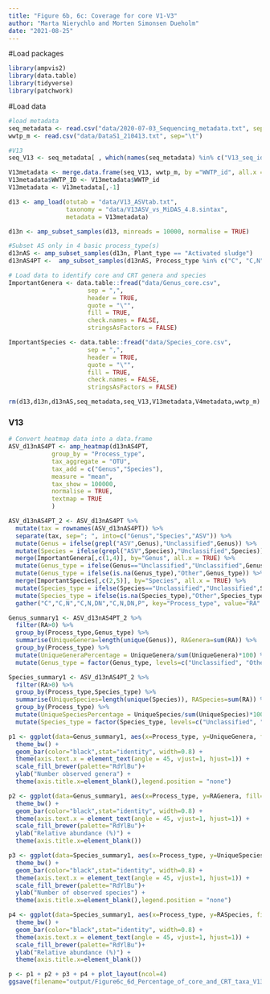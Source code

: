 ```yaml
---
title: "Figure 6b, 6c: Coverage for core V1-V3"
author: "Marta Nierychlo and Morten Simonsen Dueholm"
date: "2021-08-25"
---
```


#Load packages
```r
library(ampvis2)
library(data.table)
library(tidyverse)
library(patchwork)
```

#Load data
```r
#load metadata
seq_metadata <- read.csv("data/2020-07-03_Sequencing_metadata.txt", sep="\t")
wwtp_m <- read.csv("data/DataS1_210413.txt", sep="\t")

#V13
seq_V13 <- seq_metadata[ , which(names(seq_metadata) %in% c("V13_seq_id","WWTP_id"))]

V13metadata <- merge.data.frame(seq_V13, wwtp_m, by ="WWTP_id", all.x = TRUE)
V13metadata$WWTP_ID <- V13metadata$WWTP_id
V13metadata <- V13metadata[,-1]

d13 <- amp_load(otutab = "data/V13_ASVtab.txt", 
                taxonomy = "data/V13ASV_vs_MiDAS_4.8.sintax",
                metadata = V13metadata)

d13n <- amp_subset_samples(d13, minreads = 10000, normalise = TRUE)

#Subset AS only in 4 basic process_type(s)
d13nAS <- amp_subset_samples(d13n, Plant_type == "Activated sludge")
d13nAS4PT <-  amp_subset_samples(d13nAS, Process_type %in% c("C", "C,N", "C,N,DN", "C,N,DN,P")) 

# Load data to identify core and CRT genera and species
ImportantGenera <- data.table::fread("data/Genus_core.csv",
                      sep = ",",
                      header = TRUE,
                      quote = "\"",
                      fill = TRUE,
                      check.names = FALSE,
                      stringsAsFactors = FALSE)

ImportantSpecies <- data.table::fread("data/Species_core.csv",
                      sep = ",",
                      header = TRUE,
                      quote = "\"",
                      fill = TRUE,
                      check.names = FALSE,
                      stringsAsFactors = FALSE)

rm(d13,d13n,d13nAS,seq_metadata,seq_V13,V13metadata,V4metadata,wwtp_m)
```

### V13
```r
# Convert heatmap data into a data.frame
ASV_d13nAS4PT <- amp_heatmap(d13nAS4PT,
            group_by = "Process_type",
            tax_aggregate = "OTU",
            tax_add = c("Genus","Species"),
            measure = "mean",
            tax_show = 100000,
            normalise = TRUE,
            textmap = TRUE
            )

ASV_d13nAS4PT_2 <- ASV_d13nAS4PT %>%
  mutate(tax = rownames(ASV_d13nAS4PT)) %>%
  separate(tax, sep="; ", into=c("Genus","Species","ASV")) %>%
  mutate(Genus = ifelse(grepl("ASV",Genus),"Unclassified",Genus)) %>%
  mutate(Species = ifelse(grepl("ASV",Species),"Unclassified",Species)) %>%
  merge(ImportantGenera[,c(1,4)], by="Genus", all.x = TRUE) %>%
  mutate(Genus_type = ifelse(Genus=="Unclassified","Unclassified",Genus_type)) %>%
  mutate(Genus_type = ifelse(is.na(Genus_type),"Other",Genus_type)) %>%
  merge(ImportantSpecies[,c(2,5)], by="Species", all.x = TRUE) %>%
  mutate(Species_type = ifelse(Species=="Unclassified","Unclassified",Species_type)) %>%
  mutate(Species_type = ifelse(is.na(Species_type),"Other",Species_type)) %>%
  gather("C","C,N","C,N,DN","C,N,DN,P", key="Process_type", value="RA" )

Genus_summary1 <- ASV_d13nAS4PT_2 %>%
  filter(RA>0) %>%
  group_by(Process_type,Genus_type) %>%
  summarise(UniqueGenera=length(unique(Genus)), RAGenera=sum(RA)) %>%
  group_by(Process_type) %>%
  mutate(UniqueGeneraPercentage = UniqueGenera/sum(UniqueGenera)*100) %>%
  mutate(Genus_type = factor(Genus_type, levels=c("Unclassified", "Other", "CAT","LC", "GC", "SC")))

Species_summary1 <- ASV_d13nAS4PT_2 %>%
  filter(RA>0) %>%
  group_by(Process_type,Species_type) %>%
  summarise(UniqueSpecies=length(unique(Species)), RASpecies=sum(RA)) %>%
  group_by(Process_type) %>%
  mutate(UniqueSpeciesPercentage = UniqueSpecies/sum(UniqueSpecies)*100) %>%
  mutate(Species_type = factor(Species_type, levels=c("Unclassified", "Other", "CAT", "LC", "GC", "SC")))

p1 <- ggplot(data=Genus_summary1, aes(x=Process_type, y=UniqueGenera, fill=Genus_type)) +
  theme_bw() +
  geom_bar(color="black",stat="identity", width=0.8) +
  theme(axis.text.x = element_text(angle = 45, vjust=1, hjust=1)) +
  scale_fill_brewer(palette="RdYlBu")+
  ylab("Number observed genera") + 
  theme(axis.title.x=element_blank(),legend.position = "none")

p2 <- ggplot(data=Genus_summary1, aes(x=Process_type, y=RAGenera, fill=Genus_type)) +
  theme_bw() +
  geom_bar(color="black",stat="identity", width=0.8) +
  theme(axis.text.x = element_text(angle = 45, vjust=1, hjust=1)) +
  scale_fill_brewer(palette="RdYlBu")+
  ylab("Relative abundance (%)") + 
  theme(axis.title.x=element_blank())

p3 <- ggplot(data=Species_summary1, aes(x=Process_type, y=UniqueSpecies, fill=Species_type)) +
  theme_bw() +
  geom_bar(color="black",stat="identity", width=0.8) +
  theme(axis.text.x = element_text(angle = 45, vjust=1, hjust=1)) +
  scale_fill_brewer(palette="RdYlBu")+
  ylab("Number of observed species") + 
  theme(axis.title.x=element_blank(),legend.position = "none")

p4 <- ggplot(data=Species_summary1, aes(x=Process_type, y=RASpecies, fill=Species_type)) +
  theme_bw() +
  geom_bar(color="black",stat="identity", width=0.8) +
  theme(axis.text.x = element_text(angle = 45, vjust=1, hjust=1)) +
  scale_fill_brewer(palette="RdYlBu")+
  ylab("Relative abundance (%)") + 
  theme(axis.title.x=element_blank())

p <- p1 + p2 + p3 + p4 + plot_layout(ncol=4)
ggsave(filename="output/Figure6c_6d_Percentage_of_core_and_CRT_taxa_V13.pdf", plot=p, width=10, height=3, useDingbats=FALSE, limitsize=FALSE)

```

